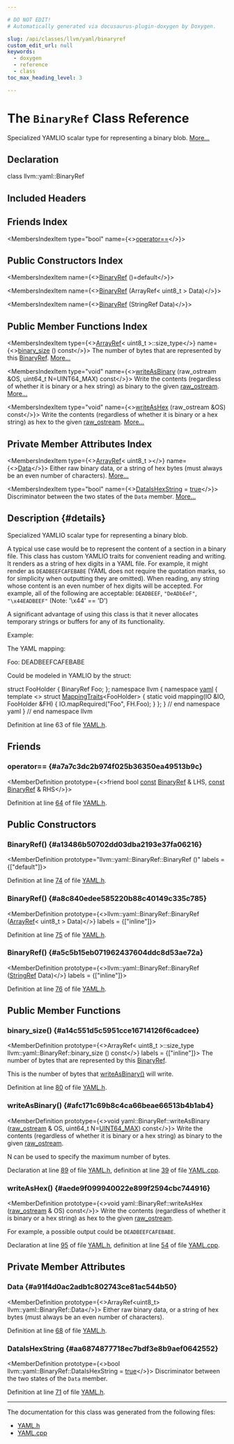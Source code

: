 ```yaml
---

# DO NOT EDIT!
# Automatically generated via docusaurus-plugin-doxygen by Doxygen.

slug: /api/classes/llvm/yaml/binaryref
custom_edit_url: null
keywords:
  - doxygen
  - reference
  - class
toc_max_heading_level: 3

---
```





# The `BinaryRef` Class Reference

<DoxygenPage pluginConfig={pluginConfig}>

Specialized YAMLIO scalar type for representing a binary blob. <a href="#details">More...</a>

## Declaration

<CodeBlock>class llvm::yaml::BinaryRef</CodeBlock>

## Included Headers

<IncludesList>
<IncludesListItem
  filePath="llvm/ObjectYAML/YAML.h"
  permalink="/docs/api/files/include/include/llvm/include/llvm/objectyaml/yaml-h"
  isLocal="true" />
</IncludesList>

## Friends Index

<MembersIndex>

<MembersIndexItem
  type="bool"
  name={<><a href="#a7a7c3dc2b974f025b36350ea49513b9c">operator==</a></>}>
</MembersIndexItem>

</MembersIndex>

## Public Constructors Index

<MembersIndex>

<MembersIndexItem
  name={<><a href="#a13486b50702dd03dba2193e37fa06216">BinaryRef</a> ()=default</>}>
</MembersIndexItem>

<MembersIndexItem
  name={<><a href="#a8c840edee585220b88c40149c335c785">BinaryRef</a> (ArrayRef&lt; uint8&#95;t &gt; Data)</>}>
</MembersIndexItem>

<MembersIndexItem
  name={<><a href="#a5c5b15eb071962437604ddc8d53ae72a">BinaryRef</a> (StringRef Data)</>}>
</MembersIndexItem>

</MembersIndex>

## Public Member Functions Index

<MembersIndex>

<MembersIndexItem
  type={<><a href="/docs/api/classes/llvm/arrayref">ArrayRef</a>&lt; uint8&#95;t &gt;::size&#95;type</>}
  name={<><a href="#a14c551d5c5951cce16714126f6cadcee">binary&#95;size</a> () const</>}>
The number of bytes that are represented by this <a href="/docs/api/classes/llvm/yaml/binaryref">BinaryRef</a>. <a href="#a14c551d5c5951cce16714126f6cadcee">More...</a>
</MembersIndexItem>

<MembersIndexItem
  type="void"
  name={<><a href="#afc171c69b8c4ca66beae66513b4b1ab4">writeAsBinary</a> (raw&#95;ostream &amp;OS, uint64&#95;t N=UINT64&#95;MAX) const</>}>
Write the contents (regardless of whether it is binary or a hex string) as binary to the given <a href="/docs/api/classes/llvm/raw-ostream">raw&#95;ostream</a>. <a href="#afc171c69b8c4ca66beae66513b4b1ab4">More...</a>
</MembersIndexItem>

<MembersIndexItem
  type="void"
  name={<><a href="#aede9f099940022e899f2594cbc744916">writeAsHex</a> (raw&#95;ostream &amp;OS) const</>}>
Write the contents (regardless of whether it is binary or a hex string) as hex to the given <a href="/docs/api/classes/llvm/raw-ostream">raw&#95;ostream</a>. <a href="#aede9f099940022e899f2594cbc744916">More...</a>
</MembersIndexItem>

</MembersIndex>

## Private Member Attributes Index

<MembersIndex>

<MembersIndexItem
  type={<><a href="/docs/api/classes/llvm/arrayref">ArrayRef</a>&lt; uint8&#95;t &gt;</>}
  name={<><a href="#a91f4d0ac2adb1c802743ce81ac544b50">Data</a></>}>
Either raw binary data, or a string of hex bytes (must always be an even number of characters). <a href="#a91f4d0ac2adb1c802743ce81ac544b50">More...</a>
</MembersIndexItem>

<MembersIndexItem
  type="bool"
  name={<><a href="#aa6874877718ec7bdf3e8b9aef0642552">DataIsHexString</a> = <a href="/docs/api/files/lib/lib/analysis/basicaliasanalysis-cpp/#af6d5cafbdfc5313e65d990120021a3ec">true</a></>}>
Discriminator between the two states of the <code>Data</code> member. <a href="#aa6874877718ec7bdf3e8b9aef0642552">More...</a>
</MembersIndexItem>

</MembersIndex>

## Description {#details}

Specialized YAMLIO scalar type for representing a binary blob.

A typical use case would be to represent the content of a section in a binary file. This class has custom YAMLIO traits for convenient reading and writing. It renders as a string of hex digits in a YAML file. For example, it might render as <code>DEADBEEFCAFEBABE</code> (YAML does not require the quotation marks, so for simplicity when outputting they are omitted). When reading, any string whose content is an even number of hex digits will be accepted. For example, all of the following are acceptable: <code>DEADBEEF</code>, <code>&quot;DeADbEeF&quot;</code>, <code>&quot;\\x44EADBEEF&quot;</code> (Note: &#39;\\x44&#39; == &#39;D&#39;)

A significant advantage of using this class is that it never allocates temporary strings or buffers for any of its functionality.

Example:

The YAML mapping: 
<ProgramListing>

<CodeLine><span class="doxyHighlight">Foo: DEADBEEFCAFEBABE</span></CodeLine>

</ProgramListing>


Could be modeled in YAMLIO by the struct: 
<ProgramListing>

<CodeLine><span class="doxyHighlightKeyword">struct </span><span class="doxyHighlight">FooHolder &#123;</span></CodeLine>
<CodeLine><span class="doxyHighlight">  BinaryRef Foo;</span></CodeLine>
<CodeLine><span class="doxyHighlight">&#125;;</span></CodeLine>
<CodeLine><span class="doxyHighlightKeyword">namespace </span><span class="doxyHighlight">llvm &#123;</span></CodeLine>
<CodeLine><span class="doxyHighlightKeyword">namespace </span><span class="doxyHighlight"><a href="/docs/api/namespaces/llvm/yaml">yaml</a> &#123;</span></CodeLine>
<CodeLine><span class="doxyHighlightKeyword">template</span><span class="doxyHighlight"> &lt;&gt;</span></CodeLine>
<CodeLine><span class="doxyHighlightKeyword">struct </span><span class="doxyHighlight"><a href="/docs/api/structs/llvm/yaml/mappingtraits">MappingTraits</a>&lt;FooHolder&gt; &#123;</span></CodeLine>
<CodeLine><span class="doxyHighlight">  </span><span class="doxyHighlightKeyword">static</span><span class="doxyHighlight"> </span><span class="doxyHighlightKeywordType">void</span><span class="doxyHighlight"> mapping(IO &amp;IO, FooHolder &amp;FH) &#123;</span></CodeLine>
<CodeLine><span class="doxyHighlight">    IO.mapRequired(</span><span class="doxyHighlightStringLiteral">&quot;Foo&quot;</span><span class="doxyHighlight">, FH.Foo);</span></CodeLine>
<CodeLine><span class="doxyHighlight">  &#125;</span></CodeLine>
<CodeLine><span class="doxyHighlight">&#125;;</span></CodeLine>
<CodeLine><span class="doxyHighlight">&#125; </span><span class="doxyHighlightComment">// end namespace yaml</span></CodeLine>
<CodeLine><span class="doxyHighlight">&#125; </span><span class="doxyHighlightComment">// end namespace llvm</span></CodeLine>

</ProgramListing>

Definition at line 63 of file <a href="/docs/api/files/include/include/llvm/include/llvm/objectyaml/yaml-h">YAML.h</a>.

<SectionDefinition>

## Friends

### operator== {#a7a7c3dc2b974f025b36350ea49513b9c}

<MemberDefinition
  prototype={<>friend bool <a href="/docs/api/files/lib/lib/target/lib/target/aarch64/aarch64promoteconstant-cpp/#a90f8350fecae261c25be85d38b451bff">const</a> <a href="/docs/api/classes/llvm/yaml/binaryref">BinaryRef</a> &amp; LHS, <a href="/docs/api/files/lib/lib/target/lib/target/aarch64/aarch64promoteconstant-cpp/#a90f8350fecae261c25be85d38b451bff">const</a> <a href="/docs/api/classes/llvm/yaml/binaryref">BinaryRef</a> &amp; RHS</>}>

Definition at line <a href="/docs/api/files/include/include/llvm/include/llvm/objectyaml/yaml-h/#l00064">64</a> of file <a href="/docs/api/files/include/include/llvm/include/llvm/objectyaml/yaml-h">YAML.h</a>.
</MemberDefinition>

</SectionDefinition>

<SectionDefinition>

## Public Constructors

### BinaryRef() {#a13486b50702dd03dba2193e37fa06216}

<MemberDefinition
  prototype="llvm::yaml::BinaryRef::BinaryRef ()"
  labels = {["default"]}>

Definition at line <a href="/docs/api/files/include/include/llvm/include/llvm/objectyaml/yaml-h/#l00074">74</a> of file <a href="/docs/api/files/include/include/llvm/include/llvm/objectyaml/yaml-h">YAML.h</a>.
</MemberDefinition>

### BinaryRef() {#a8c840edee585220b88c40149c335c785}

<MemberDefinition
  prototype={<>llvm::yaml::BinaryRef::BinaryRef (<a href="/docs/api/classes/llvm/arrayref">ArrayRef</a>&lt; uint8&#95;t &gt; Data)</>}
  labels = {["inline"]}>

Definition at line <a href="/docs/api/files/include/include/llvm/include/llvm/objectyaml/yaml-h/#l00075">75</a> of file <a href="/docs/api/files/include/include/llvm/include/llvm/objectyaml/yaml-h">YAML.h</a>.
</MemberDefinition>

### BinaryRef() {#a5c5b15eb071962437604ddc8d53ae72a}

<MemberDefinition
  prototype={<>llvm::yaml::BinaryRef::BinaryRef (<a href="/docs/api/classes/llvm/stringref">StringRef</a> Data)</>}
  labels = {["inline"]}>

Definition at line <a href="/docs/api/files/include/include/llvm/include/llvm/objectyaml/yaml-h/#l00076">76</a> of file <a href="/docs/api/files/include/include/llvm/include/llvm/objectyaml/yaml-h">YAML.h</a>.
</MemberDefinition>

</SectionDefinition>

<SectionDefinition>

## Public Member Functions

### binary&#95;size() {#a14c551d5c5951cce16714126f6cadcee}

<MemberDefinition
  prototype={<>ArrayRef&lt; uint8&#95;t &gt;::size&#95;type llvm::yaml::BinaryRef::binary&#95;size () const</>}
  labels = {["inline"]}>
The number of bytes that are represented by this <a href="/docs/api/classes/llvm/yaml/binaryref">BinaryRef</a>.

This is the number of bytes that <a href="#afc171c69b8c4ca66beae66513b4b1ab4">writeAsBinary()</a> will write.

Definition at line <a href="/docs/api/files/include/include/llvm/include/llvm/objectyaml/yaml-h/#l00080">80</a> of file <a href="/docs/api/files/include/include/llvm/include/llvm/objectyaml/yaml-h">YAML.h</a>.
</MemberDefinition>

### writeAsBinary() {#afc171c69b8c4ca66beae66513b4b1ab4}

<MemberDefinition
  prototype={<>void yaml::BinaryRef::writeAsBinary (<a href="/docs/api/classes/llvm/raw-ostream">raw&#95;ostream</a> &amp; OS, uint64&#95;t N=<a href="/docs/api/files/include/include/llvm-c/datatypes-h/#a30654b4b67d97c42ca3f9b6052dda916">UINT64&#95;MAX</a>) const</>}>
Write the contents (regardless of whether it is binary or a hex string) as binary to the given <a href="/docs/api/classes/llvm/raw-ostream">raw&#95;ostream</a>.

N can be used to specify the maximum number of bytes.

Declaration at line <a href="/docs/api/files/include/include/llvm/include/llvm/objectyaml/yaml-h/#l00089">89</a> of file <a href="/docs/api/files/include/include/llvm/include/llvm/objectyaml/yaml-h">YAML.h</a>, definition at line <a href="/docs/api/files/lib/lib/objectyaml/yaml-cpp/#l00039">39</a> of file <a href="/docs/api/files/lib/lib/objectyaml/yaml-cpp">YAML.cpp</a>.
</MemberDefinition>

### writeAsHex() {#aede9f099940022e899f2594cbc744916}

<MemberDefinition
  prototype={<>void yaml::BinaryRef::writeAsHex (<a href="/docs/api/classes/llvm/raw-ostream">raw&#95;ostream</a> &amp; OS) const</>}>
Write the contents (regardless of whether it is binary or a hex string) as hex to the given <a href="/docs/api/classes/llvm/raw-ostream">raw&#95;ostream</a>.

For example, a possible output could be <code>DEADBEEFCAFEBABE</code>.

Declaration at line <a href="/docs/api/files/include/include/llvm/include/llvm/objectyaml/yaml-h/#l00095">95</a> of file <a href="/docs/api/files/include/include/llvm/include/llvm/objectyaml/yaml-h">YAML.h</a>, definition at line <a href="/docs/api/files/lib/lib/objectyaml/yaml-cpp/#l00054">54</a> of file <a href="/docs/api/files/lib/lib/objectyaml/yaml-cpp">YAML.cpp</a>.
</MemberDefinition>

</SectionDefinition>

<SectionDefinition>

## Private Member Attributes

### Data {#a91f4d0ac2adb1c802743ce81ac544b50}

<MemberDefinition
  prototype={<>ArrayRef&lt;uint8&#95;t&gt; llvm::yaml::BinaryRef::Data</>}>
Either raw binary data, or a string of hex bytes (must always be an even number of characters).

Definition at line <a href="/docs/api/files/include/include/llvm/include/llvm/objectyaml/yaml-h/#l00068">68</a> of file <a href="/docs/api/files/include/include/llvm/include/llvm/objectyaml/yaml-h">YAML.h</a>.
</MemberDefinition>

### DataIsHexString {#aa6874877718ec7bdf3e8b9aef0642552}

<MemberDefinition
  prototype={<>bool llvm::yaml::BinaryRef::DataIsHexString = <a href="/docs/api/files/lib/lib/analysis/basicaliasanalysis-cpp/#af6d5cafbdfc5313e65d990120021a3ec">true</a></>}>
Discriminator between the two states of the <code>Data</code> member.

Definition at line <a href="/docs/api/files/include/include/llvm/include/llvm/objectyaml/yaml-h/#l00071">71</a> of file <a href="/docs/api/files/include/include/llvm/include/llvm/objectyaml/yaml-h">YAML.h</a>.
</MemberDefinition>

</SectionDefinition>

<hr/>

The documentation for this class was generated from the following files:

<ul>
<li><a href="/docs/api/files/include/include/llvm/include/llvm/objectyaml/yaml-h">YAML.h</a></li>
<li><a href="/docs/api/files/lib/lib/objectyaml/yaml-cpp">YAML.cpp</a></li>
</ul>

</DoxygenPage>
